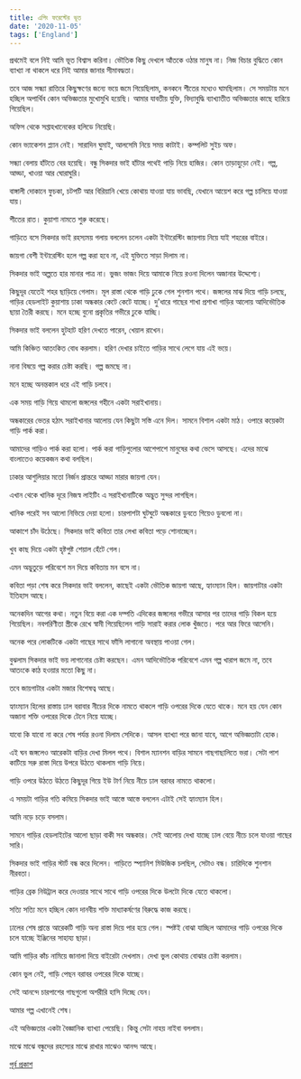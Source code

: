 ```yaml
---
title: এপিং ফরেস্টের ভূত 
date: '2020-11-05'
tags: ['England']
---
```


প্রথমেই বলে নিই আমি ভূত বিশ্বাস করিনা। ভৌতিক কিছু দেখলে আঁতকে ওঠার মানুষ না। নিজ বিচার বুদ্ধিতে কোন ব্যাখ্যা না থাকলে ধরে নিই আমার জানার সীমাবদ্ধতা।

তবে আজ সন্ধ্যা রাত্তিরে কিছুক্ষণের জন্যে ভয়ে জমে গিয়েছিলাম, কনকনে শীতের মধ্যেও ঘামছিলাম। সে সময়টায় মনে হচ্ছিল অপার্থিব কোন অভিজ্ঞতার মুখোমুখি হয়েছি। আমার যাবতীয় যুক্তি, বিদ্যাবুদ্ধি ব্যাখ্যাতীত অভিজ্ঞতার কাছে হারিয়ে গিয়েছিল।

অফিস থেকে সপ্তাহখানেকের হলিডে নিয়েছি। 

কোন ভ্যাকেশন প্ল্যান নেই। সারাদিন ঘুমাই, আলসেমি নিয়ে সময় কাটাই। কম্পলিট সুইচ অফ।

সন্ধ্যা বেলায় হাঁটতে বের হয়েছি। বন্ধু সিকদার ভাই হাঁটার পথেই গাড়ি নিয়ে হাজির। কোন তাড়াহুড়ো নেই। গল্প, আড্ডা, খাওয়া আর ঘোরাঘুরি।

বাঙ্গালী দোকানে ফুচকা, চটপটি আর বিরিয়ানি খেয়ে কোথায় যাওয়া যায় ভাবছি, যেখানে আয়েশ করে গল্প চালিয়ে যাওয়া যায়।

শীতের রাত। কুয়াশা নামতে শুরু করেছে।

গাড়িতে বসে সিকদার ভাই রহস্যময় গলায় বললেন চলেন একটা ইন্টারেস্টিং জায়গায় নিয়ে যাই শহরের বাইরে।

জায়গা বেশী ইন্টারেস্টিং হলে গল্প করা হবে না, এই যুক্তিতে সাড়া দিলাম না। 

সিকদার ভাই অল্পতে হার মানার পাত্র না। ভুজং ভাজং দিয়ে আমাকে নিয়ে রওনা দিলেন অজানার উদ্দেশ্যে।

কিছুদূর যেতেই শহর ছাড়িয়ে গেলাম। মূল রাস্তা থেকে গাড়ি ঢুকে গেল শুনশান পথে। জঙ্গলের মাঝ দিয়ে গাড়ি চলছে, গাড়ির হেডলাইট কুয়াশায় ঢাকা অন্ধকার কেটে কেটে যাচ্ছে। দু'ধারে গাছের শাখা প্রশাখা গাড়ির আলোয় আদিভৌতিক ছায়া তৈরী করছে। মনে হচ্ছে বুনো প্রকৃতির গভীরে ঢুকে যাচ্ছি।

সিকদার ভাই বললেন হুটহাট হরিণ দেখতে পারেন, খেয়াল রাখেন।

আমি কিঞ্চিত আতংকিত বোধ করলাম। হরিণ দেখার চাইতে গাড়ির সাথে লেগে যায় এই ভয়ে।

নানা বিষয়ে গল্প করার চেষ্টা করছি। গল্প জমছে না।

মনে হচ্ছে অনন্তকাল ধরে এই গাড়ি চলবে।

এক সময় গাড়ি গিয়ে থামলো জঙ্গলের গহীনে একটা সরাইখানায়।

অন্ধকারের ভেতর হঠাৎ সরাইখানার আলোয় যেন কিছুটা সস্তি এনে দিল। সামনে বিশাল একটা মাঠ। ওপারে কয়েকটা গাড়ি পার্ক করা।

আমাদের গাড়িও পার্ক করা হলো। পার্ক করা গাড়িগুলোর আশেপাশে মানুষের কথা ভেসে আসছে। এদের মাঝে বাংলাতেও কয়েকজন কথা বলছিল।

ঢাকার আশুলিয়ার মতো নির্জন প্রান্তরে আড্ডা মারার জায়গা যেন।

এখান থেকে খানিক দূরে নিজস্ব লাইটিং এ সরাইখানাটিকে অদ্ভুত সুন্দর লাগছিল।

খানিক পরেই সব আলো নিভিয়ে দেয়া হলো। চারপাশটা ঘুটঘুটে অন্ধকারে ডুবতে গিয়েও ডুবলো না। 

আকাশে চাঁদ উঠেছে। সিকদার ভাই কবিতা তার লেখা কবিতা পড়ে শোনাচ্ছেন।

খুব কাছ দিয়ে একটা হৃষ্টপুষ্ট শেয়াল হেঁটে গেল।

এমন অদ্ভুতুড়ে পরিবেশে মন দিয়ে কবিতায় মন বসে না।

কবিতা পড়া শেষ করে সিকদার ভাই বললেন, কাছেই একটা ভৌতিক জায়গা আছে, হ্যাংম্যান হিল। জায়গাটার একটা ইতিহাস আছে।

অনেকদিন আগের কথা। নতুন বিয়ে করা এক দম্পতি  এদিকের জঙ্গলের গভীরে আসার পর তাদের গাড়ি বিকল হয়ে গিয়েছিল। নবপরিণীতা স্ত্রীকে রেখে স্বামী গিয়েছিলেন গাড়ি সারাই করার লোক খুঁজতে। পরে আর ফিরে আসেনি।

অনেক পরে লোকটিকে একটা গাছের সাথে ফাঁসি লাগানো অবস্থায় পাওয়া গেল।

বুঝলাম সিকদার ভাই ভয় লাগানোর চেষ্টা করছেন। এমন আদিভৌতিক পরিবেশে এমন গল্প খারাপ জমে না, তবে আতংকে কাঠ হওয়ার মতো কিছু না।

তবে জায়গাটার একটা মজার বিশেষত্ব আছে।

হ্যাংম্যান হিলের রাস্তায় ঢাল বরাবার নীচের দিকে নামতে থাকলে গাড়ি ওপরের দিকে যেতে থাকে। মনে হয় যেন কোন অজানা শক্তি ওপরের দিকে টেনে নিয়ে যাচ্ছে।

যাবো কি যাবো না করে শেষ পর্যন্ত রওনা দিলাম সেদিকে। আসল ব্যাখ্যা পরে জানা যাবে, আগে অভিজ্ঞতাটা হোক।

এই ঘন জঙ্গলেও আরেকটা বাড়ির দেখা মিলল পথে। বিশাল ম্যানশন বাড়ির সামনে গাছগাছালিতে ভরা। সেটা পাশ কাটিয়ে সরু রাস্তা দিয়ে উপরে উঠতে থাকলাম গাড়ি নিয়ে। 

গাড়ি ওপরে উঠতে উঠতে কিছুদূর গিয়ে ইউ টার্ণ নিয়ে নীচে ঢাল বরাবর নামতে থাকলো।

এ সময়টা গাড়ির গতি কমিয়ে সিকদার ভাই আস্তে আস্তে বললেন এটাই সেই হ্যাংম্যান হিল।

আমি নড়ে চড়ে বসলাম।

সামনে গাড়ির হেডলাইটের আলো ছাড়া বাকী সব অন্ধকার। সেই আলোয় দেখা যাচ্ছে ঢাল বেয়ে নীচে চলে যাওয়া গাছের সারি।

সিকদার ভাই গাড়ির স্টার্ট বন্ধ করে দিলেন। গাড়িতে স্প্যানিশ মিউজিক চলছিল, সেটাও বন্ধ। চারিদিকে শুনশান নীরবতা।

গাড়ির ব্রেক নিউট্রাল করে দেওয়ার সাথে সাথে গাড়ি ওপরের দিকে উলটো দিকে যেতে থাকলো। 

সত্যি সত্যি মনে হচ্ছিল কোন দানবীয় শক্তি মাধ্যাকর্ষণের বিরুদ্ধে কাজ করছে।

ঢালের শেষ প্রান্তে আরেকটি গাড়ি অন্য রাস্তা দিয়ে পার হয়ে গেল। স্পষ্টই বোঝা যাচ্ছিল আমাদের গাড়ি ওপরের দিকে চলে যাচ্ছে ইঞ্জিনের সাহায্য ছাড়া।

আমি গাড়ির কাঁচ নামিয়ে জানালা দিয়ে বাইরেটা দেখলাম। দেখা ভুল কোথায় বোঝার চেষ্টা করলাম।

কোন ভুল নেই, গাড়ি পেছন বরাবর ওপরের দিকে যাচ্ছে।

সেই আনন্দে চারপাশের গাছগুলো অশরীরি হাসি দিচ্ছে যেন।

আমার গল্প এখানেই শেষ।

এই অভিজ্ঞতার একটা বৈজ্ঞানিক ব্যাখ্যা পেয়েছি। কিন্তু সেটা নাহয় নাইবা বললাম।

মাঝে মাঝে বন্ধুদের রহস্যের মাঝে রাখার মাঝেও আনন্দ আছে।

[পূর্ব প্রকাশ](https://www.facebook.com/ashraful.alam/posts/10157184578840583)